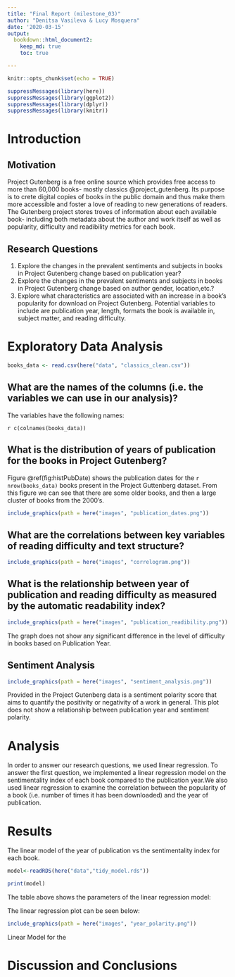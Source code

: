 ```yaml
---
title: "Final Report (milestone_03)"
author: "Denitsa Vasileva & Lucy Mosquera"
date: '2020-03-15'
output:
  bookdown::html_document2:
    keep_md: true
    toc: true

---
```


```r
knitr::opts_chunk$set(echo = TRUE)
```


```r
suppressMessages(library(here))
suppressMessages(library(ggplot2))
suppressMessages(library(dplyr))
suppressMessages(library(knitr))
```

# Introduction

## Motivation 

Project Gutenberg is a free online source which provides free access to more than 60,000 books- mostly classics @project_gutenberg. Its purpose is to crete digital copies of books in the public domain and thus make them more accessible and foster a love of reading to new generations of readers. The Gutenberg project stores troves of information about each available book- including both metadata about the author and work itself as well as popularity, difficulty and readibility metrics for each book.

## Research Questions

1. Explore the changes in the prevalent sentiments and subjects in books in Project Gutenberg change based on publication year?
2. Explore the changes in the prevalent sentiments and subjects in books in Project Gutenberg change based on author gender, location,etc.?
3. Explore what characteristics are associated with an increase in a book's popularity for download on Project Gutenberg. Potential variables to include are publication year, length, formats the book is available in, subject matter, and reading difficulty.


# Exploratory Data Analysis

```r
books_data <- read.csv(here("data", "classics_clean.csv"))
```


## What are the names of the columns (i.e. the variables we can use in our analysis)?

The variables have the following names:

`r c(colnames(books_data))`

## What is the distribution of years of publication for the books in Project Gutenberg?

Figure \@ref(fig:histPubDate) shows the publication dates for the `r nrow(books_data)` books present in the Project Guttenberg dataset. From this figure we can see that there are some older books, and then a large cluster of books from the 2000's.

```r
include_graphics(path = here("images", "publication_dates.png"))
```

## What are the correlations between key variables of reading difficulty and text structure? 

```r
include_graphics(path = here("images", "correlogram.png"))
``` 

## What is the relationship between year of publication and reading difficulty as measured by the automatic readability index?

```r
include_graphics(path = here("images", "publication_readibility.png"))
```

The graph does not show any significant difference in the level of difficulty in books based on 
Publication Year.

## Sentiment Analysis

```r
include_graphics(path = here("images", "sentiment_analysis.png"))
``` 

Provided in the Project Gutenberg data is a sentiment polarity score that aims to quantify the positivity or negativity of a work in general. 
This plot does not show a relationship between publication year and sentiment polarity.


# Analysis
In order to answer our research questions, we used linear regression.
To answer the first question, we implemented a linear regression model on the sentimentality index of each book compared to the publication year.We also used linear regression to examine the correlation between the 
popularity of a book (i.e. number of times it has been downloaded) and the year of publication.


# Results
The linear model of the year of publication vs the sentimentality index for 
each book.
```r
model<-readRDS(here("data","tidy_model.rds"))

print(model)
```
The table above  shows the parameters of the linear regression model:

The linear regression plot can be seen below:

```r
include_graphics(path = here("images", "year_polarity.png"))
``` 




Linear Model for the 

# Discussion and Conclusions

